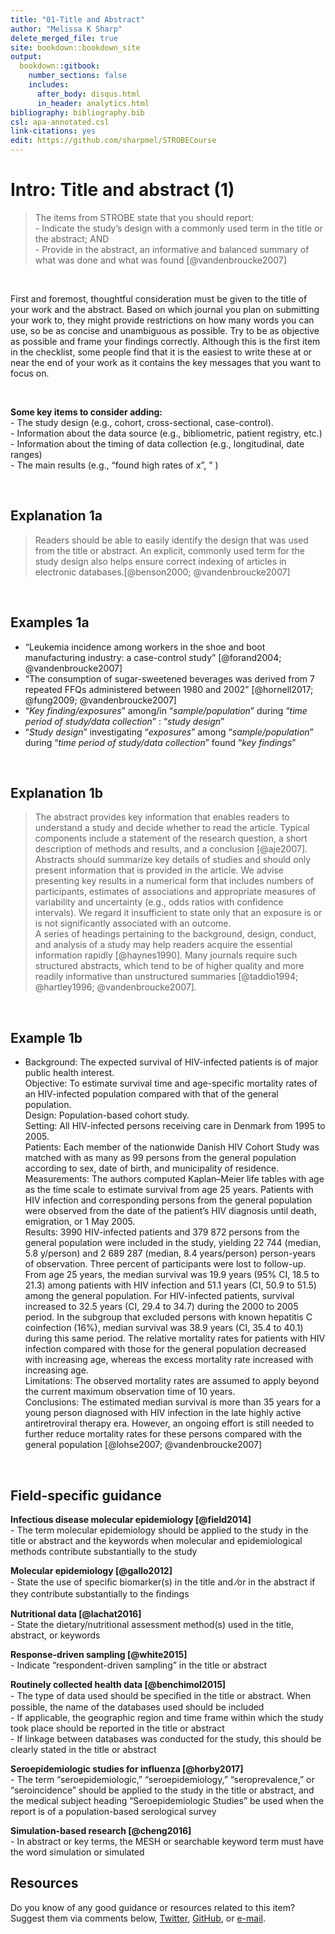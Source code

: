 ---
title: "01-Title and Abstract"
author: "Melissa K Sharp"
delete_merged_file: true
site: bookdown::bookdown_site
output:
  bookdown::gitbook:
    number_sections: false 
    includes: 
      after_body: disqus.html
      in_header: analytics.html 
bibliography: bibliography.bib
csl: apa-annotated.csl
link-citations: yes
edit: https://github.com/sharpmel/STROBECourse
---

# Intro: Title and abstract (1)
> The items from STROBE state that you should report:    
- Indicate the study’s design with a commonly used term in the title or the abstract; AND   
- Provide in the abstract, an informative and balanced summary of what was done and what was found  [@vandenbroucke2007]

</br>

First and foremost, thoughtful consideration must be given to the title of your work and the abstract. Based on which journal you plan on submitting your work to, they might provide restrictions on how many words you can use, so be as concise and unambiguous as possible. Try to be as objective as possible and frame your findings correctly. Although this is the first item in the checklist, some people find that it is the easiest to write these at or near the end of your work as it contains the key messages that you want to focus on.

</br>
  
**Some key items to consider adding:**  
- The study design (e.g., cohort, cross-sectional, case-control).   
- Information about the data source (e.g., bibliometric, patient registry, etc.)  
- Information about the timing of data collection (e.g., longitudinal, date ranges)  
- The main results (e.g., "found high rates of x", " ) 

</br>
  
## Explanation 1a {-}
> Readers should be able to easily identify the design that was used from the title or abstract. An explicit, commonly used term for the study design also helps ensure correct indexing of articles in electronic databases.[@benson2000; @vandenbroucke2007]

</br>

## Examples 1a {-}
- "Leukemia incidence among workers in the shoe and boot manufacturing industry: a case-control study" [@forand2004; @vandenbroucke2007]</br>
- “The consumption of sugar-sweetened beverages was derived from 7 repeated FFQs administered between 1980 and 2002” [@hornell2017; @fung2009; @vandenbroucke2007]</br>
- "*Key finding/exposures*" among/in "*sample/population*" during "*time period of study/data collection*" : "*study design*"</br>
- "*Study design*" investigating "*exposures*" among "*sample/population*" during "*time period of study/data collection*" found "*key findings*"</br>

</br>

## Explanation 1b
> The abstract provides key information that enables readers to understand a study and decide whether to read the article. Typical components include a statement of the research question, a short description of methods and results, and a conclusion [@aje2007]. Abstracts should summarize key details of studies and should only present information that is provided in the article. We advise presenting key results in a numerical form that includes numbers of participants, estimates of associations and appropriate measures of variability and uncertainty (e.g., odds ratios with confidence intervals). We regard it insufficient to state only that an exposure is or is not significantly associated with an outcome.</br>
A series of headings pertaining to the background, design, conduct, and analysis of a study may help readers acquire the essential information rapidly [@haynes1990]. Many journals require such structured abstracts, which tend to be of higher quality and more readily informative than unstructured summaries [@taddio1994; @hartley1996; @vandenbroucke2007].

</br>

## Example 1b  
- Background: The expected survival of HIV-infected patients is of major public health interest.</br>
Objective: To estimate survival time and age-specific mortality rates of an HIV-infected population compared with that of the general population.
</br>
Design: Population-based cohort study.
</br>
Setting: All HIV-infected persons receiving care in Denmark from 1995 to 2005.</br>
Patients: Each member of the nationwide Danish HIV Cohort Study was matched with as many as 99 persons from the general population according to sex, date of birth, and municipality of residence.</br>
Measurements: The authors computed Kaplan–Meier life tables with age as the time scale to estimate survival from age 25 years. Patients with HIV infection and corresponding persons from the general population were observed from the date of the patient's HIV diagnosis until death, emigration, or 1 May 2005.
</br>
Results: 3990 HIV-infected patients and 379 872 persons from the general population were included in the study, yielding 22 744 (median, 5.8 y/person) and 2 689 287 (median, 8.4 years/person) person-years of observation. Three percent of participants were lost to follow-up. From age 25 years, the median survival was 19.9 years (95% CI, 18.5 to 21.3) among patients with HIV infection and 51.1 years (CI, 50.9 to 51.5) among the general population. For HIV-infected patients, survival increased to 32.5 years (CI, 29.4 to 34.7) during the 2000 to 2005 period. In the subgroup that excluded persons with known hepatitis C coinfection (16%), median survival was 38.9 years (CI, 35.4 to 40.1) during this same period. The relative mortality rates for patients with HIV infection compared with those for the general population decreased with increasing age, whereas the excess mortality rate increased with increasing age.
</br>
Limitations: The observed mortality rates are assumed to apply beyond the current maximum observation time of 10 years.
</br>
Conclusions: The estimated median survival is more than 35 years for a young person diagnosed with HIV infection in the late highly active antiretroviral therapy era. However, an ongoing effort is still needed to further reduce mortality rates for these persons compared with the general population [@lohse2007; @vandenbroucke2007]

</br>

## Field-specific guidance  
**Infectious disease molecular epidemiology [@field2014]**   
-	The term molecular epidemiology should be applied to the study in the title or abstract and the keywords when molecular and epidemiological methods contribute substantially to the study  </br>
  
**Molecular epidemiology [@gallo2012]**   
- State the use of speciﬁc biomarker(s) in the title and ⁄or in the abstract if they contribute substantially to the ﬁndings  </br>

**Nutritional data [@lachat2016]**  
-	State the dietary/nutritional assessment method(s) used in the title, abstract, or keywords  </br>

**Response-driven sampling [@white2015]**  
-	Indicate “respondent-driven sampling” in the title or abstract  </br>

**Routinely collected health data [@benchimol2015]**  
-	The type of data used should be speciﬁed in the title or abstract. When possible, the name of the databases used should be included  
-	If applicable, the geographic region and time frame within which the study took place should be reported in the title or abstract  
-	If linkage between databases was conducted for the study, this should be clearly stated in the title or abstract  </br>

**Seroepidemiologic studies for influenza [@horby2017]**  
- The term “seroepidemiologic,” “seroepidemiology,” “seroprevalence,” or “seroincidence” should be applied to the study in the title or abstract, and the medical subject heading “Seroepidemiologic Studies” be used when the report is of a population-based serological survey  </br>

**Simulation-based research [@cheng2016]**  
- In abstract or key terms, the MESH or searchable keyword term must have the word simulation or simulated  </br>

## Resources  
Do you know of any good guidance or resources related to this item? Suggest them via comments below, [Twitter](https://twitter.com/sharpmelk), [GitHub](https://github.com/sharpmel/STROBECourse), or [e-mail](mailto:melissaksharp@gmail.com).
</br> 


